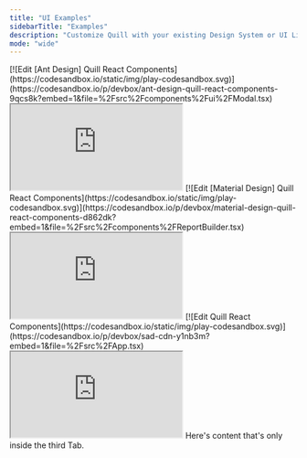 ```yaml
---
title: "UI Examples"
sidebarTitle: "Examples"
description: "Customize Quill with your existing Design System or UI Library"
mode: "wide"
---
```


<Tabs>
  <Tab title="Ant Design">
  [![Edit [Ant Design] Quill React Components](https://codesandbox.io/static/img/play-codesandbox.svg)](https://codesandbox.io/p/devbox/ant-design-quill-react-components-9qcs8k?embed=1&file=%2Fsrc%2Fcomponents%2Fui%2FModal.tsx)
    <iframe
	src='https://9qcs8k-5173.csb.app'
	style={{
		width: "100%",
		height: 1000,
		border: 0,
		borderRadius: "4px",
		overflow: "hidden",
	}}
	title='[Ant Design] Quill React Components'
	allow='accelerometer; ambient-light-sensor; camera; encrypted-media; geolocation; gyroscope; hid; microphone; midi; payment; usb; vr; xr-spatial-tracking'
	sandbox='allow-forms allow-modals allow-popups allow-presentation allow-same-origin allow-scripts'></iframe>

  </Tab>
  <Tab title="Material Design">
  [![Edit [Material Design] Quill React Components](https://codesandbox.io/static/img/play-codesandbox.svg)](https://codesandbox.io/p/devbox/material-design-quill-react-components-d862dk?embed=1&file=%2Fsrc%2Fcomponents%2FReportBuilder.tsx)
    <iframe
	src='https://d862dk-5173.csb.app'
	style={{
		width: "100%",
		height: 1000,
		border: 0,
		borderRadius: "4px",
		overflow: "hidden",
	}}
	title='[Material Design] Quill React Components'
	allow='accelerometer; ambient-light-sensor; camera; encrypted-media; geolocation; gyroscope; hid; microphone; midi; payment; usb; vr; xr-spatial-tracking'
	sandbox='allow-forms allow-modals allow-popups allow-presentation allow-same-origin allow-scripts'></iframe>
  </Tab>
  <Tab title="Shadcn UI">
  [![Edit Quill React Components](https://codesandbox.io/static/img/play-codesandbox.svg)](https://codesandbox.io/p/devbox/sad-cdn-y1nb3m?embed=1&file=%2Fsrc%2FApp.tsx)
    <iframe
	src='https://y1nb3m-5173.csb.app/'
	style={{
		width: "100%",
		height: 1000,
		border: 0,
		borderRadius: "4px",
		overflow: "hidden",
	}}
	title='Quill React Components'
	allow='accelerometer; ambient-light-sensor; camera; encrypted-media; geolocation; gyroscope; hid; microphone; midi; payment; usb; vr; xr-spatial-tracking'
	sandbox='allow-forms allow-modals allow-popups allow-presentation allow-same-origin allow-scripts'></iframe> Here's content that's only inside the third Tab.
  </Tab>
</Tabs>
